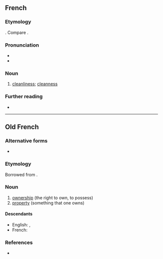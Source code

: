 ==French==

===Etymology===
{{suffix|fr|propre|eté}}. Compare {{m|fr|propriété}}.

===Pronunciation===
* {{fr-IPA}}
* {{audio|Fr-propreté.ogg|Audio|lang=fr}}

===Noun===
{{fr-noun|f}}

# [[cleanliness]]; [[cleanness]]

===Further reading===
* {{R:TLFi}}

----

==Old French==

===Alternative forms===
* {{l|fro|proprieté}}

===Etymology===
Borrowed from {{bor|fro|la|proprietas|proprietas, proprietatem}}.

===Noun===
{{fro-noun|f}} {{term-context|often|Anglo-Norman|lang=fro}}

# [[ownership]] (the right to own, to possess)
# [[property]] (something that one owns)

====Descendants====
* English: {{l|en|property}} {{qualifier|borrowed}}, {{l|en|propriety}} {{qualifier|borrowed}}
* French: {{l|fr|propriété}}

===References===
* {{R:Anglo-Norman On-Line Hub}}
